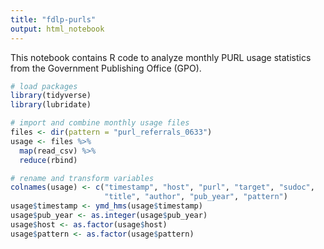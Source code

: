 ```yaml
---
title: "fdlp-purls"
output: html_notebook
---
```


This notebook contains R code to analyze monthly PURL usage statistics from the Government Publishing Office (GPO). 

```r
# load packages
library(tidyverse)
library(lubridate)
```

```r
# import and combine monthly usage files
files <- dir(pattern = "purl_referrals_0633")
usage <- files %>%
  map(read_csv) %>%
  reduce(rbind)
```

```r
# rename and transform variables
colnames(usage) <- c("timestamp", "host", "purl", "target", "sudoc", 
                     "title", "author", "pub_year", "pattern")
usage$timestamp <- ymd_hms(usage$timestamp)
usage$pub_year <- as.integer(usage$pub_year)
usage$host <- as.factor(usage$host)
usage$pattern <- as.factor(usage$pattern)
```

